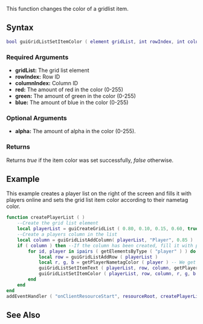 {{Client function}}

This function changes the color of a gridlist item.

==Syntax== 
<syntaxhighlight lang="lua">
bool guiGridListSetItemColor ( element gridList, int rowIndex, int columnIndex, int red, int green, int blue [, int alpha = 255 ] )
</syntaxhighlight> 

===Required Arguments=== 
*'''gridList:''' The grid list element
*'''rowIndex:''' Row ID
*'''columnIndex:''' Column ID
*'''red:''' The amount of red in the color (0-255)
*'''green:''' The amount of green in the color (0-255)
*'''blue:''' The amount of blue in the color (0-255)

===Optional Arguments===
* '''alpha:''' The amount of alpha in the color (0-255).

===Returns===
Returns ''true'' if the item color was set successfully, ''false'' otherwise.

==Example== 
<section name="Client" class="client" show="true">
This example creates a player list on the right of the screen and fills it with players online and sets the grid list item color according to their nametag color.
<syntaxhighlight lang="lua">
function createPlayerList ( )
	--Create the grid list element
	local playerList = guiCreateGridList ( 0.80, 0.10, 0.15, 0.60, true )
	--Create a players column in the list
	local column = guiGridListAddColumn( playerList, "Player", 0.85 )
	if ( column ) then --If the column has been created, fill it with players
		for id, player in ipairs ( getElementsByType ( "player" ) ) do
			local row = guiGridListAddRow ( playerList )
			local r, g, b = getPlayerNametagColor ( player ) -- We get the player nametag color.
			guiGridListSetItemText ( playerList, row, column, getPlayerName ( player ), false, false )
			guiGridListSetItemColor ( playerList, row, column, r, g, b ) -- We set the grid list item color to the returned values of getPlayerNametagColor.
		end
	end
end
addEventHandler ( "onClientResourceStart", resourceRoot, createPlayerList )
</syntaxhighlight>
</section>

==See Also==
{{GUI functions}}